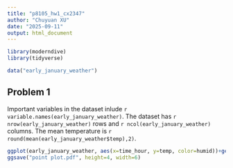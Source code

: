 ```yaml
---
title: "p8105_hw1_cx2347"
author: "Chuyuan XU"
date: "2025-09-11"
output: html_document
---
```


```r
library(moderndive)
library(tidyverse)

data("early_january_weather")
```

## Problem 1

Important variables in the dataset inlude `r variable.names(early_january_weather)`.
The dataset has `r nrow(early_january_weather)` rows and `r ncol(early_january_weather)` columns.
The mean temperature is `r round(mean(early_january_weather$temp),2)`.

```r
ggplot(early_january_weather, aes(x=time_hour, y=temp, color=humid))+geom_point()
ggsave("point plot.pdf", height=4, width=6)
```

